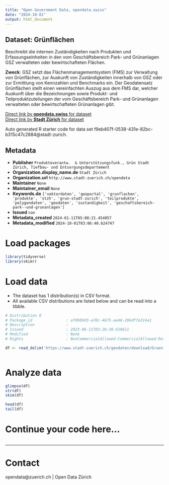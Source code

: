 ```yaml
---
title: "Open Government Data, opendata.swiss"
date: "2024-10-01"
output: html_document
---
```


## Dataset: Grünflächen

Beschreibt die internen Zuständigkeiten nach Produkten und Erfassungseinheiten in den vom Geschäftsbereich Park- und Grünanlagen GSZ verwalteten oder bewirtschafteten Flächen.

**Zweck**: GSZ setzt das Flächenmanagementsystem (FMS) zur Verwaltung von Grünflächen, zur Auskunft von Zuständigkeiten innerhalb von GSZ oder zur Ermittlung von Kennzahlen und Benchmarks ein.
Der Geodatensatz Grünflächen stellt einen vereinfachten Auszug aus dem FMS dar, welcher Auskunft über die Bezeichnungen sowie Produkt- und Teilproduktzuteilungen der vom Geschäftsbereich Park- und Grünanlagen verwalteten oder bewirtschafteten Grünanlagen gibt.


[Direct link by **opendata.swiss** for dataset](https://opendata.swiss/de/dataset/grunflachen1)<br>
[Direct link by **Stadt Zürich** for dataset](https://data.stadt-zuerich.ch/dataset/geo_gruenflaechen)

Auto generated R starter code for data set f9eb407f-0538-431e-82bc-b315c47c2884@stadt-zurich.

## Metadata

- **Publisher** `Produkteverantw.  & Unterstützungsfunk., Grün Stadt Zürich, Tiefbau- und Entsorgungsdepartement`
- **Organization.display_name.de** `Stadt Zürich`
- **Organization.url** `http://www.stadt-zuerich.ch/opendata`
- **Maintainer** `None`
- **Maintainer_email** `None`
- **Keywords.de** `['vektordaten', 'geoportal', 'grunflachen', 'produkte', 'stzh', 'grun-stadt-zurich', 'teilprodukte', 'polygondaten', 'geodaten', 'zustandigkeit', 'geschaftsbereich-park--und-grunanlagen']`
- **Issued** `nan`
- **Metadata_created** `2024-01-11T05:08:21.454057`
- **Metadata_modified** `2024-10-01T03:06:40.624747`


# Load packages

```r

library(tidyverse)
library(skimr)

```

# Load data

-   The dataset has 1 distribution(s) in CSV format.
-   All available CSV distributions are listed below and can be read into a tibble.

```r

# Distribution 0
# Package_id               : af0989d3-a70c-4675-ae48-296df7a314a1
# Description              : 
# Issued                   : 2023-06-11T03:26:30.618611
# Modified                 : None
# Rights                   : NonCommercialAllowed-CommercialAllowed-ReferenceNotRequired

df <- read_delim('https://www.stadt-zuerich.ch/geodaten/download/Gruenflaechen?format=10008')



```

# Analyze data

```r

glimpse(df)
str(df)
skim(df)

head(df)
tail(df)

```

# Continue your code here...

```r

```

------------------------------------------------------------------------

# Contact

opendata@zuerich.ch | Open Data Zürich
